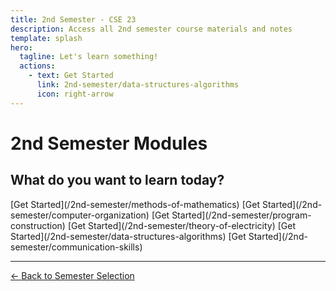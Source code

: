```yaml
---
title: 2nd Semester - CSE 23
description: Access all 2nd semester course materials and notes
template: splash
hero:
  tagline: Let's learn something!
  actions:
    - text: Get Started
      link: 2nd-semester/data-structures-algorithms
      icon: right-arrow
---
```


# 2nd Semester Modules

## What do you want to learn today?

<CardGrid stagger>
	<Card title="Methods of Mathematics" icon="pencil">
		[Get Started](/2nd-semester/methods-of-mathematics)
	</Card>
  	<Card title="Computer Organization & Digital Design" icon="pencil">
		[Get Started](/2nd-semester/computer-organization)
	</Card>
  	<Card title="Program Construction" icon="pencil">
		[Get Started](/2nd-semester/program-construction)
	</Card>
  	<Card title="Theory of Electricity" icon="pencil">
		[Get Started](/2nd-semester/theory-of-electricity)
	</Card>
    	<Card title="Data Structures & Algorithms" icon="pencil">
		[Get Started](/2nd-semester/data-structures-algorithms)
	</Card>
    	<Card title="Communication Skills" icon="pencil">
		[Get Started](/2nd-semester/communication-skills)
	</Card>
</CardGrid>

---

[← Back to Semester Selection](/)